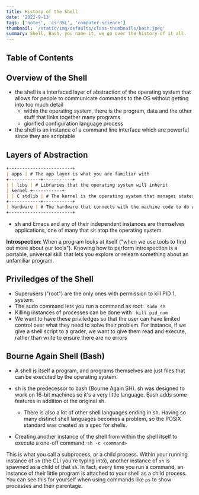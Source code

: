 ```yaml
---
title: History of the Shell
date: '2022-9-13'
tags: ['notes', 'cs-35L', 'computer-science']
thumbnail: '/static/img/defaults/class-thumbnails/bash.jpeg'
summary: Shell, Bash, you name it, we go over the history of it all.
---
```


## Table of Contents

<TOCInline toc={props.toc} exclude="Table of Contents" toHeading={5} />

## Overview of the Shell

- the shell is a interfaced layer of abstraction of the operating system that allows for people to communicate commands to the OS without getting into too much detail
  - within the operating system, there is the program, data and the other stuff that links together many programs
  - glorified configuration language process
- the shell is an instance of a command line interface which are powerful since they are scriptable

## Layers of Abstraction

```markdown
+------------------------+
| apps | # The app layer is what you are familiar with
+------------+-----------+
| | libs | # Libraries that the operating system will inherit
| kernel +-----------+
| | C stdlib | # The kernel is the operating system that manages states and such
+------------+-----------+
| hardware | # The hardware that connects with the machine code to do work
+------------------------+
```

- sh and Emacs and any of their independent instances are themselves applications, one of many that sit atop the operating system.

**Introspection**: When a program looks at itself ("when we use tools to find out more about our tools"). Knowing how to perform introspection is a portable, universal skill that lets you explore or relearn something about an unfamiliar program.

## Priviledges of the Shell

- Superusers ("root") are the only ones with permission to kill PID 1, system.
- The sudo command lets you run a command as root: &nbsp;`sudo sh`
- Killing instances of processes can be done with &nbsp; `kill pid_num`
- We want to have these priviledges so that the user can have limited control over what they need to solve their problem. For instance, if we give a shell script to a grader, we want to give them read and execute, rather than write to ensure there are no errors

## Bourne Again Shell (Bash)

- A shell is itself a program, and programs themselves are just files that can be executed by the operating system.

- sh is the predecessor to bash (Bourne Again SH). sh was designed to work on 16-bit machines so it's a very little language. Bash adds some features in addition ot the original sh.

  - There is also a lot of other shell languages ending in sh. Having so many distinct shell languages becomes a problem, so the POSIX standard was created as a spec for shells.

- Creating another instance of the shell from within the shell itself to execute a one-off command: `sh -c <command>`

This is what you call a subprocess, or a child process. Within your running instance of `sh` (the CLI you're typing into), another instance of `sh` is spawned as a child of that `sh`. In fact, every time you run a command, an instance of their little program is attached to your shell as a child process. You can see this for yourself when using commands like `ps` to show processes and their parentage.

